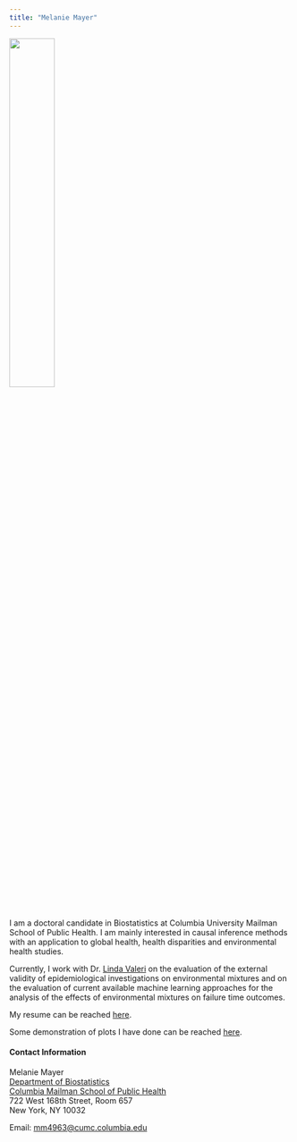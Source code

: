 ```yaml
---
title: "Melanie Mayer"
---
```


![](./images/IMG_2797.jpeg){width=40%}

I am a doctoral candidate in Biostatistics at Columbia University Mailman School of Public Health. I am mainly interested in causal inference methods with an application to global health, health disparities and environmental health studies.

Currently, I work with Dr. [Linda Valeri](https://www.lindavaleri.com/) on the evaluation of the external validity of epidemiological investigations on environmental mixtures and on the evaluation of current available machine learning approaches for the analysis of the effects of environmental mixtures on failure time outcomes. 


My resume can be reached [here](about.html).

Some demonstration of plots I have done can be reached [here](dashboard.html).


#### Contact Information
Melanie Mayer \
[Department of Biostatistics](https://www.publichealth.columbia.edu/academics/departments/biostatistics) \
[Columbia Mailman School of Public Health](https://www.publichealth.columbia.edu/) \
722 West 168th Street, Room 657 \
New York, NY 10032 

Email: <mm4963@cumc.columbia.edu>



